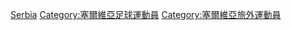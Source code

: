 [[Category:各國旅外足球運動員|Serbia]]
[[Category:塞爾維亞足球運動員|Category:塞爾維亞足球運動員]]
[[Category:塞爾維亞旅外運動員|Category:塞爾維亞旅外運動員]]